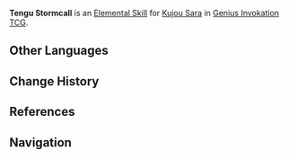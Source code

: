 {{Stub}}
{{About|the Character Card Skill for [[Genius Invokation TCG]]|the Playable Character Talent|Tengu Stormcall}}
{{Genius Invokation TCG Skill Infobox
|title      = Tengu Stormcall
|image      = Tengu Stormcall Character Card Skill.png
|type       = Elemental Skill
|character  = Kujou Sara
|element    = Electro
|matching   = 3
|effect     = Deals 1 {{Color|Electro DMG}}, summons 1 '''[[Tengu Juurai: Ambush (Summon)|Tengu Juurai: Ambush]]'''.<br /><br />{{TCG Summon|Tengu Juurai: Ambush}}
|order      = 2
}}
'''Tengu Stormcall''' is an [[Character Card Elemental Skill|Elemental Skill]] for [[Kujou Sara (Character Card)|Kujou Sara]] in [[Genius Invokation TCG]].

==Other Languages==
{{Transclude|Tengu Stormcall|Other Languages}}

==Change History==
{{Change History|3.5}}

==References==
{{Reflist}}

==Navigation==
{{Genius Invokation TCG Skill Navbox|Kujou Sara}}